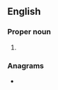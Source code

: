 ==English==

===Proper noun===
{{en-proper noun}}

# {{lb|en|US}} {{initialism of|en|w:Association of Public-Safety Communications Officials-International}}

===Anagrams===
* {{anagrams|en|a=acop|ACPO|Capo|CoAP|Copa|OPAC|Paco|acop|capo|paco}}